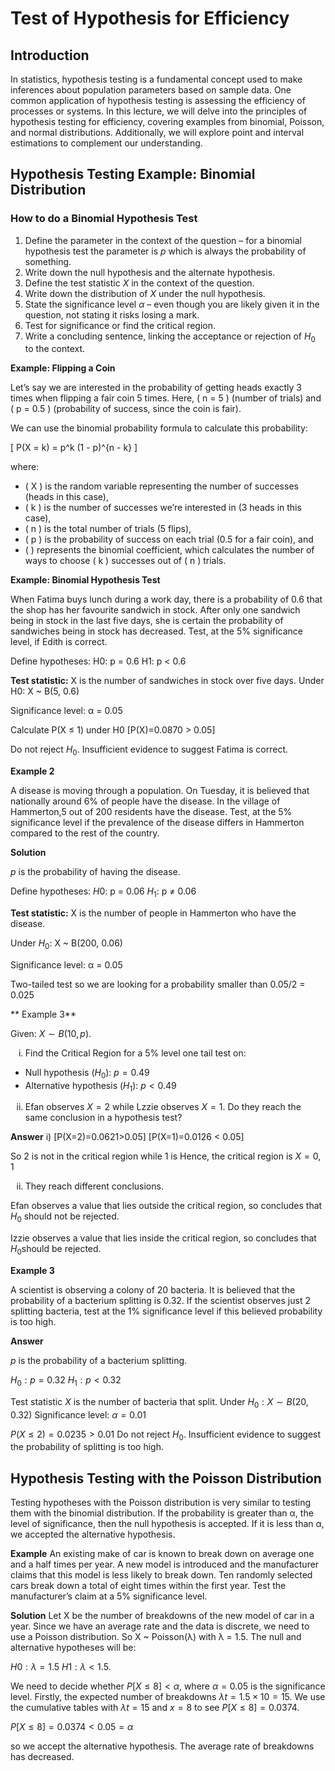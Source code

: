 # Test of Hypothesis for Efficiency

## Introduction

In statistics, hypothesis testing is a fundamental concept used to make inferences about population parameters based on sample data. One common application of hypothesis testing is assessing the efficiency of processes or systems. In this lecture, we will delve into the principles of hypothesis testing for efficiency, covering examples from binomial, Poisson, and normal distributions. Additionally, we will explore point and interval estimations to complement our understanding.

## Hypothesis Testing Example: Binomial Distribution

### How to do a Binomial Hypothesis Test

1.  Define the parameter in the context of the question – for a binomial hypothesis test the parameter is $p$ which is always the probability of something.
2.  Write down the null hypothesis and the alternate hypothesis.
3.  Define the test statistic $X$ in the context of the question.
4.  Write down the distribution of $X$ under the null hypothesis.
5.  State the significance level $α$ – even though you are likely given it in the question, not stating it risks losing a mark.
6.  Test for significance or find the critical region.
7. Write a concluding sentence, linking the acceptance or rejection of $H_0$ to the context.


**Example: Flipping a Coin**

Let's say we are interested in the probability of getting heads exactly 3 times when flipping a fair coin 5 times. Here, \( n = 5 \) (number of trials) and \( p = 0.5 \) (probability of success, since the coin is fair).

We can use the binomial probability formula to calculate this probability:

\[ P(X = k) = \binom{n}{k} p^k (1 - p)^{n - k} \]

where:

-  \( X \) is the random variable representing the number of successes (heads in this case),
-  \( k \) is the number of successes we're interested in (3 heads in this case),
-  \( n \) is the total number of trials (5 flips),
-  \( p \) is the probability of success on each trial (0.5 for a fair coin), and
-  \( \binom{n}{k} \) represents the binomial coefficient, which calculates the number of ways to choose \( k \) successes out of \( n \) trials.


**Example: Binomial Hypothesis Test**

When Fatima buys lunch during a work day, there is a probability of 0.6 that the shop has her favourite sandwich in stock. 
After only one sandwich being in stock in the last five days, she is certain the probability of sandwiches being in stock has decreased. 
Test, at the 5% significance level, if Edith is correct.

Define hypotheses:
H0: p = 0.6
H1: p < 0.6

**Test statistic:** X is the number of sandwiches in stock over five days.
Under H0: X ~ B(5, 0.6)

Significance level: α = 0.05

Calculate P(X ≤ 1) under H0
\[P(X\le1)=0.0870 > 0.05\]


Do not reject $H_0$. Insufficient evidence to suggest Fatima is correct.

**Example 2**

A disease is moving through a population. On Tuesday, it is believed that nationally around 6% of people have the disease. In the village of Hammerton,5 out of 200 residents have the disease. Test, at the 5% significance level if the prevalence of the disease differs in Hammerton compared to the rest of the country.

**Solution**

$p$ is the probability of having the disease.

Define hypotheses:
$H0$: p = 0.06
$H_1$: p ≠ 0.06

**Test statistic:** X is the number of people in Hammerton who have the disease.

Under $H_0$: X ~ B(200, 0.06)

Significance level: α = 0.05

Two-tailed test so we are looking for a probability smaller than 0.05/2 = 0.025

** Example 3**

Given: $X \sim B(10,p)$.

i)  Find the Critical Region for a 5% level one tail test on:

-  Null hypothesis ($H_0$): $p = 0.49$
-  Alternative hypothesis ($H_1$): $p < 0.49$

ii) Efan observes $X=2$ while Lzzie observes $X=1$. Do they reach the same conclusion in a hypothesis test? 

**Answer**
i)  \[P(X=2)=0.0621>0.05\]
\[P(X=1)=0.0126 < 0.05\]

So 2 is not in the critical region while 1 is
Hence, the critical region is $X=0,1$


ii) They reach different conclusions.

Efan observes a value that lies outside the critical region, so concludes that $H_0$ should not be rejected.

Izzie observes a value that lies inside the critical region, so concludes that $H_0$should be rejected.


**Example 3**

A scientist is observing a colony of 20 bacteria. It is believed that the probability of a bacterium splitting is 0.32. If the scientist observes just 2 splitting bacteria, test at the 1% significance level if this believed probability is too high.

**Answer**

$p$ is the probability of a bacterium splitting.

$H_0:p = 0.32$
$H_1:p <0.32$

Test statistic $X$ is the number of bacteria that split.
Under $H_0: X \sim B(20,0.32)$
Significance level: $\alpha = 0.01$

$P(X≤2) = 0.0235 >0.01$
Do not reject $H_0$. Insufficient evidence to suggest the probability of splitting is too high.

## Hypothesis Testing with the Poisson Distribution

Testing hypotheses with the Poisson distribution is very similar to testing them with the binomial distribution. If the probability is greater than α, the level of significance, then the null hypothesis is accepted. If it is less than α, we accepted the alternative hypothesis.

**Example**
An existing make of car is known to break down on average one and a half times per year. A new model is introduced and the manufacturer claims that this model is less likely to break down. Ten randomly selected cars break down a total of eight times within the first year. Test the manufacturer's claim at a 5% significance level.

**Solution**
Let X be the number of breakdowns of the new model of car in a year. Since we have an average rate and the data is discrete, we need to use a Poisson distribution. So X ~ Poisson(λ) with λ = 1.5. The null and alternative hypotheses will be:

$H0: λ = 1.5$
$H1: λ < 1.5$.

We need to decide whether $P[X ≤ 8] < α$, where $α = 0.05$ is the significance level. Firstly, the expected number of breakdowns $λt = 1.5 × 10 = 15$. We use the cumulative tables with $λt = 15$ and $x = 8$ to see $P[X ≤ 8] = 0.0374$. 

$P[X ≤ 8] = 0.0374 < 0.05 = α$ 

so we accept the alternative hypothesis.  The average rate of breakdowns has decreased.

